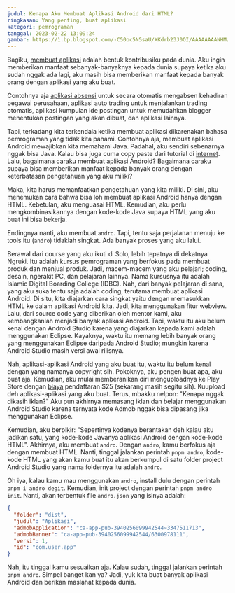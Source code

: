 ```yaml
---
judul: Kenapa Aku Membuat Aplikasi Android dari HTML?
ringkasan: Yang penting, buat aplikasi
kategori: pemrograman
tanggal: 2023-02-22 13:09:24
gambar: https://1.bp.blogspot.com/-C50bc5N5saU/XKdrb23J0OI/AAAAAAAANHM/odRl1pJUo8srOUSHlNtSbIfGvnfY-cnoQCLcBGAs/s320/shinjirarenai.jpeg
---
```


Bagiku, [membuat aplikasi](/post/biaya-jasa) adalah bentuk kontribusiku pada dunia. Aku ingin memberikan manfaat sebanyak-banyaknya kepada dunia supaya ketika aku sudah nggak ada lagi, aku masih bisa memberikan manfaat kepada banyak orang dengan aplikasi yang aku buat.

Contohnya aja [aplikasi absensi](https://www.silvanadevinta.com/2022/12/aplikasi-absensi-gajihub-antiribet.html) untuk secara otomatis mengabsen kehadiran pegawai perusahaan, aplikasi auto trading untuk menjalankan trading otomatis, aplikasi kumpulan ide postingan untuk memudahkan blogger menentukan postingan yang akan dibuat, dan aplikasi lainnya.

Tapi, terkadang kita terkendala ketika membuat aplikasi dikarenakan bahasa pemrograman yang tidak kita pahami. Contohnya aja, membuat aplikasi Android mewajibkan kita memahami Java. Padahal, aku sendiri sebenarnya nggak bisa Java. Kalau bisa juga cuma copy paste dari tutorial di [internet](/post/cepat-kaya-dari-online). Lalu, bagaimana caraku membuat aplikasi Android? Bagaimana caraku supaya bisa memberikan manfaat kepada banyak orang dengan keterbatasan pengetahuan yang aku miliki?

Maka, kita harus memanfaatkan pengetahuan yang kita miliki. Di sini, aku menemukan cara bahwa bisa loh membuat aplikasi Android hanya dengan HTML. Kebetulan, aku menguasai HTML. Kemudian, aku perlu mengkombinasikannya dengan kode-kode Java supaya HTML yang aku buat ini bisa bekerja.

Endingnya nanti, aku membuat `andro`. Tapi, tentu saja perjalanan menuju ke tools itu (`andro`) tidaklah singkat. Ada banyak proses yang aku lalui.

Berawal dari course yang aku ikuti di Solo, lebih tepatnya di dekatnya Ngruki. Itu adalah kursus pemrograman yang berfokus pada membuat produk dan menjual produk. Jadi, macem-macem yang aku pelajari; coding, desain, ngerakit PC, dan pelajaran lainnya. Nama kursusnya itu adalah Islamic Digital Boarding College (IDBC). Nah, dari banyak pelajaran di sana, yang aku suka tentu saja adalah coding, terutama membuat aplikasi Android. Di situ, kita diajarkan cara singkat yaitu dengan memasukkan HTML ke dalam aplikasi Android kita. Jadi, kita menggunakan fitur webview. Lalu, dari source code yang diberikan oleh mentor kami, aku kembangkanlah menjadi banyak aplikasi Android. Tapi, waktu itu aku belum kenal dengan Android Studio karena yang diajarkan kepada kami adalah menggunakan Eclipse. Kayaknya, waktu itu memang lebih banyak orang yang menggunakan Eclipse daripada Android Studio; mungkin karena Android Studio masih versi awal rilisnya.

Nah, aplikasi-aplikasi Android yang aku buat itu, waktu itu belum kenal dengan yang namanya copyright sih. Pokoknya, aku pengen buat apa, aku buat aja. Kemudian, aku mulai memberanikan diri menguploadnya ke Play Store dengan [biaya](/post/biaya-transaksi-crypto) pendaftaran $25 (sekarang masih segitu sih). Kuupload deh aplikasi-aplikasi yang aku buat. Terus, mbakku nelpon: "Kenapa nggak dikasih iklan?" Aku pun akhirnya memasang iklan dan belajar menggunakan Android Studio karena ternyata kode Admob nggak bisa dipasang jika menggunakan Eclipse.

Kemudian, aku berpikir: "Sepertinya kodenya berantakan deh kalau aku jadikan satu, yang kode-kode Javanya aplikasi Android dengan kode-kode HTML". Akhirnya, aku membuat `andro`. Dengan `andro`, kamu berfokus aja dengan membuat HTML. Nanti, tinggal jalankan perintah `pnpm andro`, kode-kode HTML yang akan kamu buat itu akan berkumpul di satu folder project Android Studio yang nama foldernya itu adalah `andro`.

Oh iya, kalau kamu mau menggunakan `andro`, install dulu dengan perintah `pnpm i andro degit`. Kemudian, init project dengan perintah `pnpm andro init`. Nanti, akan terbentuk file `andro.json` yang isinya adalah:

```json
{
  "folder": "dist",
  "judul": "Aplikasi",
  "admobApplication": "ca-app-pub-3940256099942544~3347511713",
  "admobBanner": "ca-app-pub-3940256099942544/6300978111",
  "versi": 1,
  "id": "com.user.app"
}
```

Nah, itu tinggal kamu sesuaikan aja. Kalau sudah, tinggal jalankan perintah `pnpm andro`. Simpel banget kan ya? Jadi, yuk kita buat banyak aplikasi Android dan berikan maslahat kepada dunia.
